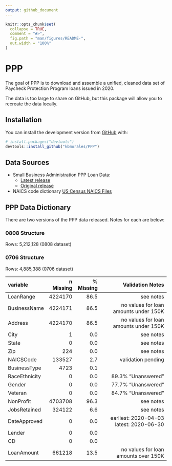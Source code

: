 ```yaml
---
output: github_document
---
```


<!-- README.md is generated from README.Rmd. Please edit that file -->

```r
knitr::opts_chunk$set(
  collapse = TRUE,
  comment = "#>",
  fig.path = "man/figures/README-",
  out.width = "100%"
)
```

# PPP

<!-- badges: start -->
<!-- badges: end -->

The goal of PPP is to download and assemble a unified, cleaned data set of 
Paycheck Protection Program loans issued in 2020.

The data is too large to share on GitHub, but this package will allow you to
recreate the data locally.

## Installation

You can install the development version from [GitHub](https://github.com/) with:

``` r
# install.packages("devtools")
devtools::install_github("kbmorales/PPP")
```

## Data Sources

- Small Business Administration PPP Loan Data: 
  - [Latest release](https://sba.app.box.com/s/ahn2exwfebgqruk714v3hnf75qdap3du)
  - [Original release](https://sba.app.box.com/s/tvb0v5i57oa8gc6b5dcm9cyw7y2ms6pp)
- NAICS code dictionary [US Census NAICS Files](https://www.census.gov/eos/www/naics/downloadables/downloadables.html)

## PPP Data Dictionary

There are two versions of the PPP data released. Notes for each are below:

### 0808 Structure

Rows: 5,212,128 (0808 dataset) 

### 0706 Structure

Rows: 4,885,388 (0706 dataset)

|variable      | n Missing |   % Missing |                        Validation Notes |
|:-------------|----------:|------------:|----------------------------------------:|
|LoanRange     |    4224170|         86.5| see notes                               |
|BusinessName  |    4224171|         86.5| no values for loan amounts under 150K   |
|Address       |    4224170|         86.5| no values for loan amounts under 150K   |
|City          |          1|          0.0| see notes                               |
|State         |          0|          0.0| see notes                               |
|Zip           |        224|          0.0| see notes                               |
|NAICSCode     |     133527|          2.7| validation pending                      |
|BusinessType  |       4723|          0.1|                                         |
|RaceEthnicity |          0|          0.0| 89.3% "Unanswered"                      |
|Gender        |          0|          0.0| 77.7% "Unanswered"                      |
|Veteran       |          0|          0.0| 84.7% "Unanswered"                      |
|NonProfit     |    4703708|         96.3| see notes                               |
|JobsRetained  |     324122|          6.6| see notes                               |
|DateApproved  |          0|          0.0| earliest: 2020-04-03 latest: 2020-06-30 |
|Lender        |          0|          0.0|                                         |
|CD            |          0|          0.0|                                         |
|LoanAmount    |     661218|         13.5| no values for loan amounts over 150K    |


